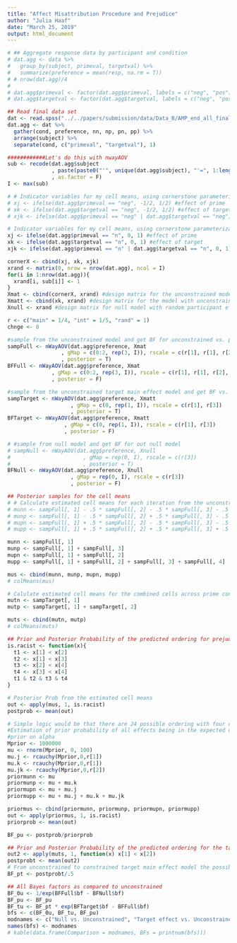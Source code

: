 ```yaml
---
title: "Affect Misattribution Procedure and Prejudice"
author: "Julia Haaf"
date: "March 25, 2019"
output: html_document
---
```


```r
# ## Aggregate response data by participant and condition
# dat.agg <- data %>%
#   group_by(subject, primeval, targetval) %>%
#   summarize(preference = mean(resp, na.rm = T))
# # nrow(dat.agg)/4
# 
# dat.agg$primeval <- factor(dat.agg$primeval, labels = c("neg", "pos"))
# dat.agg$targetval <- factor(dat.agg$targetval, labels = c("neg", "pos"))

## Read final data set
dat <- read.spss("../../papers/submission/data/Data_B/AMP_end_all_final.sav", to.data.frame = T)
dat.agg <- dat %>%
  gather(cond, preference, nn, np, pn, pp) %>%
  arrange(subject) %>%
  separate(cond, c("primeval", "targetval"), 1)
```

```r
############Let's do this with nwayAOV
sub <- recode(dat.agg$subject
              , paste(paste0("'", unique(dat.agg$subject), "'=", 1:length(unique(dat.agg$subject)), ";"), collapse = '')
              , as.factor = F)
I <- max(sub)

# # Indicator variables for my cell means, using cornerstone parameterization
# xj <- ifelse(dat.agg$primeval == "neg", -1/2, 1/2) #effect of prime
# xk <- ifelse(dat.agg$targetval == "neg", -1/2, 1/2) #effect of target
# xjk <- ifelse(dat.agg$primeval == "neg" | dat.agg$targetval == "neg", -1/2, 1/2) #effect of prime + target / interaction

# Indicator variables for my cell means, using cornerstone parameterization
xj <- ifelse(dat.agg$primeval == "n", 0, 1) #effect of prime
xk <- ifelse(dat.agg$targetval == "n", 0, 1) #effect of target
xjk <- ifelse(dat.agg$primeval == "n" | dat.agg$targetval == "n", 0, 1) #effect of prime + target / interaction

cornerX <- cbind(xj, xk, xjk)
xrand <- matrix(0, nrow = nrow(dat.agg), ncol = I)
for(i in 1:nrow(dat.agg)){
  xrand[i, sub[i]] <- 1
}
Xmat <- cbind(cornerX, xrand) #design matrix for the unconstrained model including random participant intercept
Xmatt <- cbind(xk, xrand) #design matrix for the model with unconstrained target main effect but no prime effect
Xnull <- xrand #design matrix for null model with random participant effect
```

```r
r <- c("main" = 1/4, "int" = 1/5, "rand" = 1)
chnge <- 0

#sample from the unconstrained model and get BF for unconstrained vs. package null model
sampFull <- nWayAOV(dat.agg$preference, Xmat
                 , gMap = c(0:2, rep(3, I)), rscale = c(r[1], r[1], r[2], r[3])
                 , posterior = T)
BFFull <- nWayAOV(dat.agg$preference, Xmat
              , gMap = c(0:2, rep(3, I)), rscale = c(r[1], r[1], r[2], r[3])
              , posterior = F)

#sample from the unconstrained target main effect model and get BF vs. package null model
sampTarget <- nWayAOV(dat.agg$preference, Xmatt
                    , gMap = c(0, rep(1, I)), rscale = c(r[1], r[3])
                    , posterior = T)
BFTarget <- nWayAOV(dat.agg$preference, Xmatt
                  , gMap = c(0, rep(1, I)), rscale = c(r[1], r[3])
                  , posterior = F)

# #sample from null model and get BF for out null model
# sampNull <- nWayAOV(dat.agg$preference, Xnull
#                       , gMap = rep(0, I), rscale = c(r[3])
#                       , posterior = T)
BFNull <- nWayAOV(dat.agg$preference, Xnull
                    , gMap = rep(0, I), rscale = c(r[3])
                    , posterior = F)
```

```r
## Posterior samples for the cell means
# # Calculate estimated cell means for each iteration from the unconstrained model samples
# munn <- sampFull[, 1] - .5 * sampFull[, 2] - .5 * sampFull[, 3] - .5 * sampFull[, 4] 
# munp <- sampFull[, 1] - .5 * sampFull[, 2] + .5 * sampFull[, 3] - .5 * sampFull[, 4] 
# mupn <- sampFull[, 1] + .5 * sampFull[, 2] - .5 * sampFull[, 3] - .5 * sampFull[, 4] 
# mupp <- sampFull[, 1] + .5 * sampFull[, 2] + .5 * sampFull[, 3] + .5 * sampFull[, 4] 

munn <- sampFull[, 1] 
munp <- sampFull[, 1] + sampFull[, 3]
mupn <- sampFull[, 1] + sampFull[, 2]
mupp <- sampFull[, 1] + sampFull[, 2] + sampFull[, 3] + sampFull[, 4] 

mus <- cbind(munn, munp, mupn, mupp)
# colMeans(mus)

# Calulate estimated cell means for the combined cells across prime conditions from the unconstrained target main effect model
mutn <- sampTarget[, 1]
mutp <- sampTarget[, 1] + sampTarget[, 2]

muts <- cbind(mutn, mutp)
# colMeans(muts)

## Prior and Posterior Probability of the predicted ordering for prejudiced AMP responses, i.e. ordering as expected for the Prejudice model
is.racist <- function(x){
  t1 <- x[1] < x[2]
  t2 <- x[1] < x[3]
  t3 <- x[2] < x[4]
  t4 <- x[3] < x[4]
  t1 & t2 & t3 & t4
}

# Posterior Prob from the estimated cell means
out <- apply(mus, 1, is.racist)
postprob <- mean(out)

# Simple logic would be that there are 24 possible ordering with four cell means, the Prejudice model only allows for two, so prior prob is 1/12. But, due to the parameterization, the prior probability of the ordering is actually much higher. Therefore I sample from the priors and check for the ordering just as I do with the posterior.
#Estimation of prior probability of all effects being in the expected direction
#prior on alpha
Mprior <- 1000000
mu <- rnorm(Mprior, 0, 100)
mu.j <- rcauchy(Mprior,0,r[1])
mu.k <- rcauchy(Mprior,0,r[1])
mu.jk <- rcauchy(Mprior,0,r[2])
priormunn <- mu
priormunp <- mu + mu.k
priormupn <- mu + mu.j 
priormupp <- mu + mu.j + mu.k + mu.jk

priormus <- cbind(priormunn, priormunp, priormupn, priormupp)
out <- apply(priormus, 1, is.racist)
priorprob <- mean(out)

BF_pu <- postprob/priorprob

## Prior and Posterior Probability of the predicted ordering for the target-only model
out2 <- apply(muts, 1, function(x) x[1] < x[2])
postprobt <- mean(out2)
# From unconstrained to constrained target main effect model the possible orderings are reduced by half. So prior probability is .5
BF_pt <- postprobt/.5

## All Bayes factors as compared to unconstrained
BF_0u <- 1/exp(BFFull$bf - BFNull$bf)
BF_pu <- BF_pu
BF_tu <- BF_pt * exp(BFTarget$bf - BFFull$bf)
bfs <- c(BF_0u, BF_tu, BF_pu)
modnames <- c("Null vs. Unconstrained", "Target effect vs. Unconstrained", "Both effects vs. Unconstrained")
names(bfs) <- modnames
# kable(data.frame(Comparison = modnames, BFs = printnum(bfs)))
```

